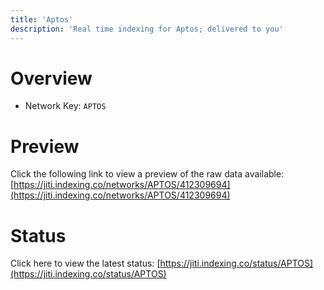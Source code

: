```yaml
---
title: 'Aptos'
description: 'Real time indexing for Aptos; delivered to you'
---
```


# Overview
- Network Key: `APTOS`

# Preview
Click the following link to view a preview of the raw data available: [https://jiti.indexing.co/networks/APTOS/412309694](https://jiti.indexing.co/networks/APTOS/412309694)

# Status
Click here to view the latest status: [https://jiti.indexing.co/status/APTOS](https://jiti.indexing.co/status/APTOS)
